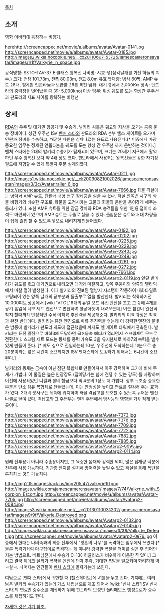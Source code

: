 
[[목차]]
== 소개 ==
영화 [[아바타]]에 등장하는 비행기.

herehttp://screencapped.net/movie/a/albums/avatar/Avatar-0141.jpg
http://screencapped.net/movie/a/albums/avatar/Avatar-0185.jpg
http://images2.wikia.nocookie.net/__cb20110607153725/jamescameronsavatar/images/1/1f/Valkyrie_in_space.jpg

공식명칭: SSTO-TAV-37 B 클래스 왕복선
나비명: 샤흐-텔(삼각날개를 가진 하늘의 괴수.)
크기: 전장 101.73m, 전폭 80.03m, 전고 8.0m
유효 탑재량: 병사 60명, AMP 슈트 25대, 정제된 언옵타늄과 보급품 25톤
작전 범위: 대기 중에서 2,000Km
항속: 판도라의 중력장을 벗어났을 때 3만 5,000knot 이상
임무: 위성 궤도를 도는 항성간 우주선과 판도라의 지표 사이를 왕복하는 비행선

== 상세 ==

[[RDA]]의 우주 및 대기권 항공기 및 수송기. 발키리 셔틀은 궤도와 지상을 오가는 공중 운송 장비이다. 성간 우주선 ISV [[벤처 스타]]와 판도라의 RDA 본부 헬스 게이트를 오가며 인원과 장비를 수송하고, 채굴한 자원을 실어나르는 용도로 사용된다.[* 이중에서 가장 중요한 임무는 정제된 언옵타늄을 궤도를 도는 항성 간 우주선 까지 운반하는 것이다.] 
벤처 스타에는 2대의 발키리 수송기가 탑재되어 있으며, 크기는 20세기 지구에서 활약하던 우주 왕복선 보다 약 4배 정도 크다. 판도라에서 사용되는 왕복선들은 강한 자기장 필드에 저항할 수 있게 특별히 주문 설계되었다.

http://screencapped.net/movie/a/albums/avatar/Avatar-0211.jpg
http://images1.wikia.nocookie.net/__cb20090821002026/jamescameronsavatar/images/3/3c/Avatartrailer_6.jpg
http://screencapped.net/movie/a/albums/avatar/Avatar-7666.jpg
화물 격실에는 병력과 AMP 슈트, 탄환과 대형 연구 장비등을 실을 수 있다. 격실 안쪽은 지구의 화물 비행기와 비슷한 구조로, 화물을 고정시키는 그물과 화물의 운반을 용이하게 해주는 롤러가 있다. 또한 AMP 슈트를 위한 잠금 장치와 RDA 승객들을 위한 1인용 접이식 좌석도 마련되어 있으며 AMP 슈트는 두줄로 실을 수 있다. 출입문은 슈트와 거대 차량들이 쉽게 출입 할 수 있도록 밑으로 내려지게 만들어졌다.

http://screencapped.net/movie/a/albums/avatar/Avatar-0192.jpg
http://screencapped.net/movie/a/albums/avatar/Avatar-0202.jpg
http://screencapped.net/movie/a/albums/avatar/Avatar-0225.jpg
http://screencapped.net/movie/a/albums/avatar/Avatar-0229.jpg
http://screencapped.net/movie/a/albums/avatar/Avatar-0243.jpg
http://screencapped.net/movie/a/albums/avatar/Avatar-0249.jpg
http://screencapped.net/movie/a/albums/avatar/Avatar-0261.jpg
http://screencapped.net/movie/a/albums/avatar/Avatar-0272.jpg
http://screencapped.net/movie/a/albums/avatar/Avatar-7661.jpg
http://screencapped.net/movie/a/albums/avatar/Avatarp2-0119.jpg
일단 발키리가 궤도를 뚫고 대기권으로 내려오면 대기와 마찰하고, 앞쪽 주둥이와 양쪽의 델타익에서 마찰 열이 발생한다. 이때 발키리의 진보된 열방지 시스탬이 작동하여 내화타일로 코팅되어 있는 양쪽 날개의 끝부분과 돌출부로 열을 발산한다. 발키리는 착륙하기전 10.000피트 상공에서 [wiki:"VTOL"6개의 듀얼 모드 퓨전 엔진을 끄고 그 중에 4개를 공기 흡입식 터보 제트 엔진으로 변환하여 활공하듯이 내려오는데] 이는 함선이 완전히 착지 할때까지 안정적인 수직 이착륙 추진력을 제공해준다. 발키리의 이륙 과정은 착륙과 완전 반대이다. 발키리는 퓨전 엔진으로 이륙 추진력을 얻는데 이 강력한 엔진의 불빛은 밤중에 발키리가 판도라 궤도에 접근했을때 까지도 헬 게이트 타워에서 관측된다. 발키리는 퓨전 엔진으로 마하3에 도달하면 극초음속 헤더가 열리면서 스크림제트 모드로 전환한다. 스크림 제트 모드는 동체를 중력 가속도 3을 유지한체로 마하7의 속력을 낼수 있게 만들어 준다. [* 궤도 상으로 진입하는데 10분, 우주선에 도착하는데 10분으로 총 20분이라는 짧은 시간이 소요되지만 ISV 벤처스타에 도킹하기 위해서는 6시간이 소요된다.]

발키리의 동체는 금속이 아닌 첨단 복합체로 만들어져서 아주 강력하며 크기에 비해 무게가 가볍다. 이 물질은 높은 인장강도 (잡아당기는 힘에 견딜 수 있는 강도)﻿ 를 자랑하며 이전에 사용되었던 니켈과 철의 합금보다 약 4분의 1정도 더 가볍다. 상부 구조중 중요한 부분은 탄소 섬유 복합체로 만들었는데, 이는 안정성을 높이고  연료를 절감해 주는 효과가 있다. 2개의 분사구는 뒤쪽에 위치하며 화물 격납고를 보호할 수 있도록 두꺼운 엔진 나셀로 덮여 있다. 격납고와 그 주변부는 엔진 주변에서 방사능의 영향을 가장 적게 받는 곳이다.

http://screencapped.net/movie/a/albums/avatar/Avatar-7373.jpg
http://screencapped.net/movie/a/albums/avatar/Avatar-7378.jpg
http://screencapped.net/movie/a/albums/avatar/Avatar-7709.jpg
http://screencapped.net/movie/a/albums/avatar/Avatar-7722.jpg
http://screencapped.net/movie/a/albums/avatar/Avatar-7882.jpg
http://screencapped.net/movie/a/albums/avatar/Avatar-7885.jpg
http://screencapped.net/movie/a/albums/avatar/Avatarp2-0095.jpg
http://screencapped.net/movie/a/albums/avatar/Avatarp2-0114.jpg

원래 전투용이 아니라 수송용이지만, 그 육중한 몸채와 강력한 외피, 많은 탑재량 덕분에 전투에 사용 가능하다. 기관총 진지를 설치해 방어력을 높일 수 있고 객실을 통해 폭탄을 투하하는 것도 가능하다.

http://img205.imageshack.us/img205/47/valkyrie10.png
http://images.wikia.com/jamescameronsavatar/images/7/74/Valkyrie_with_Scorpion_Escort.jpg
http://screencapped.net/movie/a/albums/avatar/Avatar-7705.jpg
http://screencapped.net/movie/a/albums/avatar/Avatarp2-0084.jpg
http://images3.wikia.nocookie.net/__cb20130110033202/jamescameronsavatar/images/9/9f/Valkyrie_Destroyed.png
http://screencapped.net/movie/a/albums/avatar/Avatarp2-0132.jpg
http://screencapped.net/movie/a/albums/avatar/Avatarp2-0145.jpg
http://images.wikia.com/jamescameronsavatar/images/3/38/Valkyrie_Defeat.jpg
http://screencapped.net/movie/a/albums/avatar/Avatarp2-0676.jpg
이 중에서 한대는 나비족과의 최종 전투에서 "영혼의 나무"를 폭격하는 임무에서 쓰였다.[* 물론 폭격기처럼 마구잡이로 폭격하는 게 아니라 강력한 폭발물 더미를 실은 후 집어던지는 방법으로. 베트남전에서 수송기 C-130 허큘러스가 비슷하게 이용한 적 있다.] 그리고 결국 [[제이크 설리]]가 폭약을 엔진에 던져 추락, 거대한 폭발을 일으키며 화려하게 박ㅋ살ㅋ. 나머지는 인간들이 [[벤처 스타]]에 돌아가는데 쓰인다.

여담으로 [벤처 스타]에서 귀한할 때 [헬스게이트]에 셔틀을 두고 간다. 기지에는 여러 낡은 발키리 수송기가 있는데  가스 채집선으로 개조 되어서 [wiki:"벤처 스타"ISV 벤처 스타]의 연료인 중수소를 채집하기 위해 판도라의 모성인 폴리페모스 행성으로가 중수소를 채집하기도 한다.

[http://blog.naver.com/naljava69?Redirect=Log&logNo=60101319823 자세한 것은 여기 참조.]

